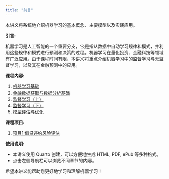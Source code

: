 ```yaml
---
title: "前言"
---
```


本讲义将系统地介绍机器学习的基本概念、主要模型以及实践应用。

**引言:**

机器学习是人工智能的一个重要分支，它是指从数据中自动学习规律和模式，并利用这些规律和模式进行预测和决策的过程。机器学习在量化投资、金融科技等领域有广泛应用。由于课程时间有限，本讲义将重点介绍机器学习中的监督学习与无监督学习，以及其在金融预测中的应用。

**课程内容:**

1.  [机器学习基础](01_ml_basic.qmd)
2.  [金融数据获取与数据分析基础](lab02_data.qmd)
3.  [监督学习（上）](03_supervised.qmd)
4.  [监督学习（下）](04_supervised.qmd)
5.  [模型评估与优化](05_model_assess.qmd)

**课程项目:**

1.  [项目1:借贷违约风险评估](project1_LC.qmd)

**使用说明:**

*   本讲义使用 Quarto 创建，可以方便地生成 HTML, PDF, ePub 等多种格式。
*   点击左侧导航栏可以浏览不同章节的内容。

希望本讲义能帮助您更好地学习和理解机器学习！ 